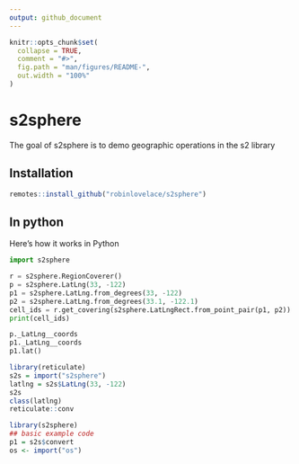 ```yaml
---
output: github_document
---
```


<!-- README.md is generated from README.Rmd. Please edit that file -->

```r
knitr::opts_chunk$set(
  collapse = TRUE,
  comment = "#>",
  fig.path = "man/figures/README-",
  out.width = "100%"
)
```

# s2sphere

<!-- badges: start -->
<!-- badges: end -->

The goal of s2sphere is to demo geographic operations in the s2 library

## Installation

```r
remotes::install_github("robinlovelace/s2sphere")
```


<!-- You can install the released version of s2sphere from [CRAN](https://CRAN.R-project.org) with: -->

<!-- ``` r -->
<!-- install.packages("s2sphere") -->
<!-- ``` -->

## In python

Here's how it works in Python

```python
import s2sphere

r = s2sphere.RegionCoverer()
p = s2sphere.LatLng(33, -122)
p1 = s2sphere.LatLng.from_degrees(33, -122)
p2 = s2sphere.LatLng.from_degrees(33.1, -122.1)
cell_ids = r.get_covering(s2sphere.LatLngRect.from_point_pair(p1, p2))
print(cell_ids)

p._LatLng__coords
p1._LatLng__coords
p1.lat()
```

```r
library(reticulate)
s2s = import("s2sphere")
latlng = s2s$LatLng(33, -122)
s2s
class(latlng)
reticulate::conv
```




```r
library(s2sphere)
## basic example code
p1 = s2s$convert
os <- import("os")
```


